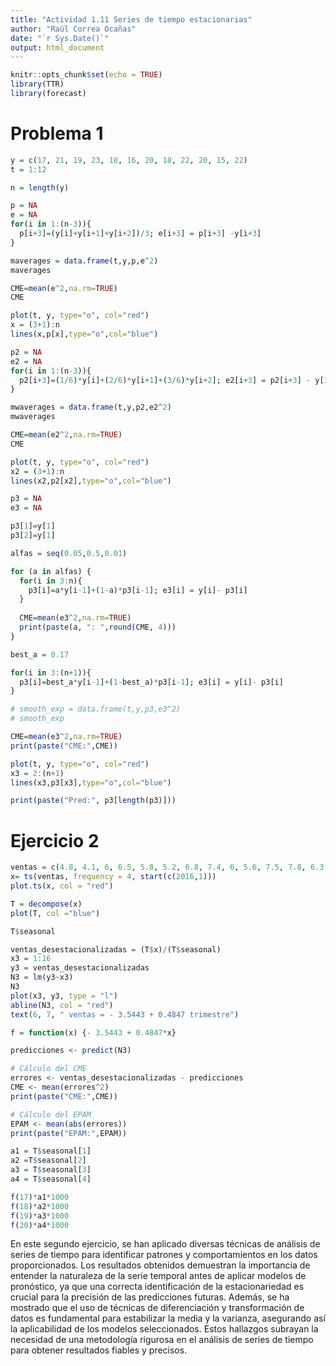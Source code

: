 ```yaml
---
title: "Actividad 1.11 Series de tiempo estacionarias"
author: "Raúl Correa Ocañas"
date: "`r Sys.Date()`"
output: html_document
---
```


```r
knitr::opts_chunk$set(echo = TRUE)
library(TTR)
library(forecast)
```

# Problema 1

```r
y = c(17, 21, 19, 23, 18, 16, 20, 18, 22, 20, 15, 22)
t = 1:12

n = length(y)
```


```r
p = NA
e = NA
for(i in 1:(n-3)){
  p[i+3]=(y[i]+y[i+1]+y[i+2])/3; e[i+3] = p[i+3] -y[i+3]
}

maverages = data.frame(t,y,p,e^2)
maverages

CME=mean(e^2,na.rm=TRUE)
CME

plot(t, y, type="o", col="red")
x = (3+1):n
lines(x,p[x],type="o",col="blue")

```
```r
p2 = NA
e2 = NA
for(i in 1:(n-3)){
  p2[i+3]=(1/6)*y[i]+(2/6)*y[i+1]+(3/6)*y[i+2]; e2[i+3] = p2[i+3] - y[i+3]
}

mwaverages = data.frame(t,y,p2,e2^2)
mwaverages

CME=mean(e2^2,na.rm=TRUE)
CME

plot(t, y, type="o", col="red")
x2 = (3+1):n
lines(x2,p2[x2],type="o",col="blue")
```
```r
p3 = NA
e3 = NA

p3[1]=y[1]
p3[2]=y[1]

alfas = seq(0.05,0.5,0.01)

for (a in alfas) {
  for(i in 3:n){
    p3[i]=a*y[i-1]+(1-a)*p3[i-1]; e3[i] = y[i]- p3[i]
  }
  
  CME=mean(e3^2,na.rm=TRUE)
  print(paste(a, ": ",round(CME, 4)))
}

```
```r

best_a = 0.17

for(i in 3:(n+1)){
  p3[i]=best_a*y[i-1]+(1-best_a)*p3[i-1]; e3[i] = y[i]- p3[i]
}

# smooth_exp = data.frame(t,y,p3,e3^2)
# smooth_exp

CME=mean(e3^2,na.rm=TRUE)
print(paste("CME:",CME))

plot(t, y, type="o", col="red")
x3 = 2:(n+1)
lines(x3,p3[x3],type="o",col="blue")

print(paste("Pred:", p3[length(p3)]))  
```

# Ejercicio 2

```r
ventas = c(4.8, 4.1, 6, 6.5, 5.8, 5.2, 6.8, 7.4, 6, 5.6, 7.5, 7.8, 6.3, 5.9, 8, 8.4)
x= ts(ventas, frequency = 4, start(c(2016,1)))
plot.ts(x, col = "red")

T = decompose(x)
plot(T, col ="blue")
```

```r
T$seasonal
```

```r
ventas_desestacionalizadas = (T$x)/(T$seasonal)
x3 = 1:16
y3 = ventas_desestacionalizadas
N3 = lm(y3~x3)
N3
plot(x3, y3, type = "l")
abline(N3, col = "red")
text(6, 7, " ventas = - 3.5443 + 0.4847 trimestre")
```
```r
f = function(x) {- 3.5443 + 0.4847*x}

predicciones <- predict(N3)

# Cálculo del CME
errores <- ventas_desestacionalizadas - predicciones
CME <- mean(errores^2)
print(paste("CME:",CME))

# Cálculo del EPAM
EPAM <- mean(abs(errores))
print(paste("EPAM:",EPAM))

a1 = T$seasonal[1]
a2 =T$seasonal[2]
a3 = T$seasonal[3]
a4 = T$seasonal[4]

f(17)*a1*1000
f(18)*a2*1000
f(19)*a3*1000
f(20)*a4*1000
```
En este segundo ejercicio, se han aplicado diversas técnicas de análisis de series de tiempo para identificar patrones y comportamientos en los datos proporcionados. Los resultados obtenidos demuestran la importancia de entender la naturaleza de la serie temporal antes de aplicar modelos de pronóstico, ya que una correcta identificación de la estacionariedad es crucial para la precisión de las predicciones futuras. Además, se ha mostrado que el uso de técnicas de diferenciación y transformación de datos es fundamental para estabilizar la media y la varianza, asegurando así la aplicabilidad de los modelos seleccionados. Estos hallazgos subrayan la necesidad de una metodología rigurosa en el análisis de series de tiempo para obtener resultados fiables y precisos.